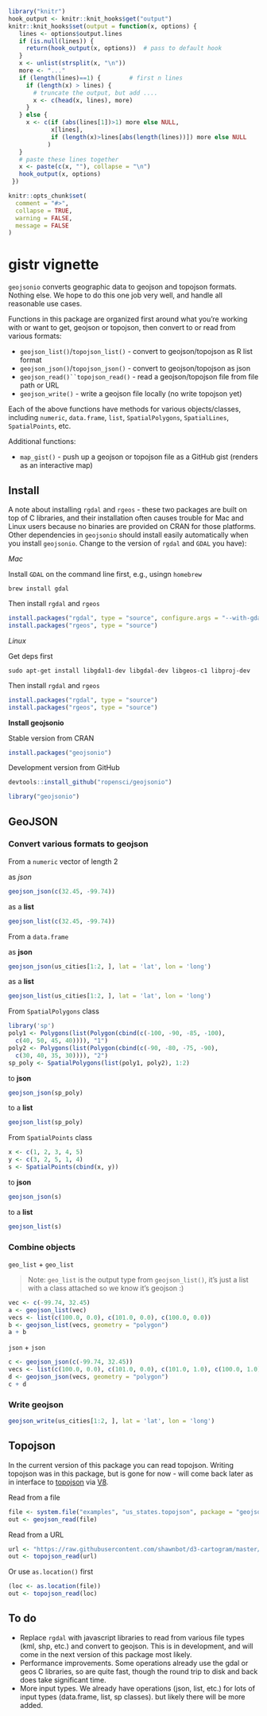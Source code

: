 <!--
%\VignetteEngine{knitr::knitr}
%\VignetteIndexEntry{geojsonio vignette}
-->

```r
library("knitr")
hook_output <- knitr::knit_hooks$get("output")
knitr::knit_hooks$set(output = function(x, options) {
   lines <- options$output.lines
   if (is.null(lines)) {
     return(hook_output(x, options))  # pass to default hook
   }
   x <- unlist(strsplit(x, "\n"))
   more <- "..."
   if (length(lines)==1) {        # first n lines
     if (length(x) > lines) {
       # truncate the output, but add ....
       x <- c(head(x, lines), more)
     }
   } else {
     x <- c(if (abs(lines[1])>1) more else NULL,
            x[lines],
            if (length(x)>lines[abs(length(lines))]) more else NULL
           )
   }
   # paste these lines together
   x <- paste(c(x, ""), collapse = "\n")
   hook_output(x, options)
 })

knitr::opts_chunk$set(
  comment = "#>",
  collapse = TRUE,
  warning = FALSE,
  message = FALSE
)
```

gistr vignette
==============

`geojsonio` converts geographic data to geojson and topojson formats. Nothing else. We hope to do this one job very well, and handle all reasonable use cases.

Functions in this package are organized first around what you're working with or want to get, geojson or topojson, then convert to or read from various formats:

* `geojson_list()`/`topojson_list()` - convert to geojson/topojson as R list format
* `geojson_json()`/`topojson_json()` - convert to geojson/topojson as json
* `geojson_read()``topojson_read()` - read a geojson/topojson file from file path or URL
* `geojson_write()` - write a geojson file locally (no write topojson yet)

Each of the above functions have methods for various objects/classes, including `numeric`, `data.frame`, `list`, `SpatialPolygons`, `SpatialLines`, `SpatialPoints`, etc.

Additional functions:

* `map_gist()` - push up a geojson or topojson file as a GitHub gist (renders as an interactive map)

## Install

A note about installing `rgdal` and `rgeos` - these two packages are built on top of C libraries, and their installation often causes trouble for Mac and Linux users because no binaries are provided on CRAN for those platforms. Other dependencies in `geojsonio` should install easily automatically when you install `geojsonio`. Change to the version of `rgdal` and `GDAL` you have):

_Mac_

Install `GDAL` on the command line first, e.g., usingn `homebrew`

```
brew install gdal
```

Then install `rgdal` and `rgeos`

```r
install.packages("rgdal", type = "source", configure.args = "--with-gdal-config=/Library/Frameworks/GDAL.framework/Versions/1.11/unix/bin/gdal-config --with-proj-include=/Library/Frameworks/PROJ.framework/unix/include --with-proj-lib=/Library/Frameworks/PROJ.framework/unix/lib")
install.packages("rgeos", type = "source")
```

_Linux_

Get deps first

```
sudo apt-get install libgdal1-dev libgdal-dev libgeos-c1 libproj-dev
```

Then install `rgdal` and `rgeos`

```r
install.packages("rgdal", type = "source")
install.packages("rgeos", type = "source")
```

__Install geojsonio__

Stable version from CRAN

```r
install.packages("geojsonio")
```

Development version from GitHub

```r
devtools::install_github("ropensci/geojsonio")
```

```r
library("geojsonio")
```

## GeoJSON

### Convert various formats to geojson

From a `numeric` vector of length 2

as _json_

```r
geojson_json(c(32.45, -99.74))
```

as a __list__

```r
geojson_list(c(32.45, -99.74))
```

From a `data.frame`

as __json__

```r
geojson_json(us_cities[1:2, ], lat = 'lat', lon = 'long')
```

as a __list__

```r
geojson_list(us_cities[1:2, ], lat = 'lat', lon = 'long')
```

From `SpatialPolygons` class

```r
library('sp')
poly1 <- Polygons(list(Polygon(cbind(c(-100, -90, -85, -100),
  c(40, 50, 45, 40)))), "1")
poly2 <- Polygons(list(Polygon(cbind(c(-90, -80, -75, -90),
  c(30, 40, 35, 30)))), "2")
sp_poly <- SpatialPolygons(list(poly1, poly2), 1:2)
```

to __json__

```r
geojson_json(sp_poly)
```

to a __list__

```r
geojson_list(sp_poly)
```

From `SpatialPoints` class

```r
x <- c(1, 2, 3, 4, 5)
y <- c(3, 2, 5, 1, 4)
s <- SpatialPoints(cbind(x, y))
```

to __json__

```r
geojson_json(s)
```

to a __list__

```r
geojson_list(s)
```

### Combine objects

`geo_list` + `geo_list`

> Note: `geo_list` is the output type from `geojson_list()`, it's just a list with a class attached so we know it's geojson :)

```r
vec <- c(-99.74, 32.45)
a <- geojson_list(vec)
vecs <- list(c(100.0, 0.0), c(101.0, 0.0), c(100.0, 0.0))
b <- geojson_list(vecs, geometry = "polygon")
a + b
```

`json` + `json`

```r
c <- geojson_json(c(-99.74, 32.45))
vecs <- list(c(100.0, 0.0), c(101.0, 0.0), c(101.0, 1.0), c(100.0, 1.0), c(100.0, 0.0))
d <- geojson_json(vecs, geometry = "polygon")
c + d
```

### Write geojson

```r
geojson_write(us_cities[1:2, ], lat = 'lat', lon = 'long')
```

## Topojson

In the current version of this package you can read topojson. Writing topojson was in this package, but is gone for now - will come back later as in interface to [topojson](https://github.com/mbostock/topojson) via [V8](https://github.com/jeroenooms/V8).

Read from a file

```r
file <- system.file("examples", "us_states.topojson", package = "geojsonio")
out <- geojson_read(file)
```

Read from a URL

```r
url <- "https://raw.githubusercontent.com/shawnbot/d3-cartogram/master/data/us-states.topojson"
out <- topojson_read(url)
```

Or use `as.location()` first

```r
(loc <- as.location(file))
out <- topojson_read(loc)
```

## To do

* Replace `rgdal` with javascript libraries to read from various file types (kml, shp, etc.) and convert to geojson. This is in development, and will come in the next version of this package most likely. 
* Performance improvements. Some operations already use the gdal or geos C libraries, so are quite fast, though the round trip to disk and back does take significant time. 
* More input types. We already have operations (json, list, etc.) for lots of input types (data.frame, list, sp classes). but likely there will be more added. 
